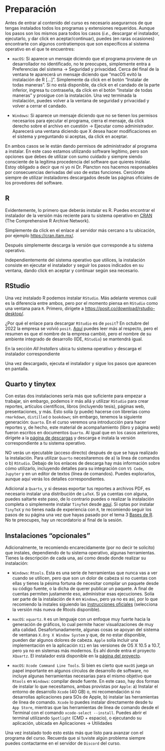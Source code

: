 # Preparación {.unnumbered}

Antes de entrar al contenido del curso es necesario asegurarnos de que tengas instalados todos los programas y extensiones requeridos. Aunque los pasos son los mismos para todos los casos (*i.e.*, descargar el instalador, ejecutarlo, y dar click en aceptar/continuar), puedes (en raras ocasiones) encontrarte con algunos contratiempos que son específicos al sistema operativo en el que te encuentres:

- `macOS`: Si aparece un mensaje diciendo que el programa proviene de un desarrollador no identificado, no te preocupes, simplemente entra a Preferencias del sistema -> Seguridad y privacidad. Cerca del final de la ventana te aparecerá un mensaje diciendo que "macOS evitó la instalación de R [...]". Simplemente da click en el botón "Instalar de todas maneras". Si no está disponible, da click en el candado de la parte inferior, ingresa tu contraseña, da click en el botón "Instalar de todas maneras" y prosigue con la instalación. Una vez terminada la instalación, puedes volver a la ventana de seguridad y privacidad y volver a cerrar el candado.

- `Windows`: Si aparece un mensaje diciendo que no se tienen los permisos necesarios para ejecutar el programa, cierra el mensaje, da click derecho sobre el archivo en cuestión -> Ejecutar como administrador. Aparecerá una ventana diciendo que X desea hacer modificaciones en el sistema y preguntando si aceptas, da click en aceptar.

::: {.callout-warning}
En ambos casos se le están dando permisos de administrador al programa a instalar. En este caso estamos utilizando software legítimo, pero son opciones que debes de utilizar con sumo cuidado y siempre siendo consciente de la legítima procedencia del software que quieres instalar. Estoy obligado a decir que ni yo ni Dr. Plancton nos hacemos responsables por consecuencias derivadas del uso de estas funciones. Cerciórate siempre de utilizar instaladores descargados desde las páginas oficiales de los provedores del software.
:::

## R

Evidentemente, lo primero que deberás instalar es R. Puedes encontrar el instalador de la versión más reciente para tu sistema operativo en [CRAN](https://cran.r-project.org/mirrors.html) (The Comprehensive R Archive Network). 


Simplemente da click en el enlace al servidor más cercano a tu ubicación, por ejemplo [https://cran.itam.mx/](https://cran.itam.mx/).

Después simplemente descarga la versión que corresponde a tu sistema operativo.

Independientemente del sistema operativo que utilices, la instalación consiste en ejecutar el instalador y seguir los pasos indicados en su ventana, dando click en aceptar y continuar según sea necesario.

## RStudio

Una vez instalado R podemos instalar `RStudio`. Más adelante veremos cuál es la diferencia entre ambos, pero por el momento piensa en `RStudio` como una ventana para `R`. Primero, dirígete a [https://posit.co/download/rstudio-desktop/](https://posit.co/download/rstudio-desktop/).

::: {.callout-note}
¿Por qué el enlace para descargar `RStudio` es de `posit`? En octubre del 2022 la empresa se volvió `posit`. [Aquí](https://posit.co/blog/rstudio-is-now-posit/) puedes leer más al respecto, pero el resumen es que el nombre de la empresa cambió, pero el nombre de su ambiente integrado de desarrollo (IDE, `RStudio`) se mantendrá igual.
:::

En la sección *All Installers* ubica tu sistema operativo y descarga el instalador correspondiente

Una vez descargado, ejecuta el instalador y sigue los pasos que aparecen en pantalla.

## Quarto y tinytex

Con estas dos instalaciones sería más que suficiente para empezar a trabajar, sin embargo, podemos ir más allá y utilizar `RStudio` para crear reportes, artículos científicos, libros (incluyendo tesis), páginas web, presentaciones, y más. Esto solía (y puede) hacerse con librerías como `rmarkdown`, `distilled` o `bookdown`; sin embargo, tenemos la siguiente generación: `Quarto`. En el curso veremos una introducción para hacer reportes y, de hecho, este material de acompañamiento (libro y página web) fueron escritos en documentos `Quarto`. Al igual que en los casos anteriores, dirígete a la [página de descargas](https://quarto.org/docs/get-started/) y descarga e instala la versión correspondiente a tu sistema operativo.

::: {.callout-important}
NO verás un ejecutable (acceso directo) después de que se haya realizado la instalación. Para utilizar `Quarto` necesitaremos de a) la línea de comandos o b) `RStudio`. Debajo de los enlaces de descarga hay más información sobre cómo utilizarlo, incluyendo detalles para su integración con `VS Code`, `Jupyter` y en un editor de textos (línea de comandos). Puedes explorarlos, aunque aquí verás los detalles correspondientes.
:::

Adicional a `Quarto`, y si deseas exportar tus reportes a archivos PDF, es necesario instalar una distribución de `LaTeX`. Si ya cuentas con alguna, puedes saltarte este paso, de lo contrario puedes o realizar la instalación completa o simplemente instalar `TinyTeX` desde [aquí](https://yihui.org/tinytex/). Si optas por instalar `TinyTeX` y no tienes nada de experiencia con `R`, te recomiendo seguir los pasos de su página una vez que hayas pasado por el tema 3 [Bases de R](). No te preocupes, hay un recordatorio al final de la sesión. 

## Instalaciones "opcionales"

Adicionalmente, te recomiendo encarecidamente (por no decir te solicito) que instales, dependiendo de tu sistema operativo, algunas herramientas. Tienes la descripción de cada una, así como desde donde realizar su instalación:

- `Windows`: `Rtools`. Esta es una serie de herramientas que nunca vas a ver cuando se utilicen, pero que son un dolor de cabeza si no cuentas con ellas y tienes la pésima fortuna de necesitar compilar un paquete desde su código fuente, o la dicha de querer publicar un paquete. A final de cuentas permiten justamente eso, administrar esas ejecuciones. Solía ser parte de la instalación de `R` en `Windows`, pero ya no es así, por lo que recomiendo la instales siguiendo las [instrucciones oficiales](https://cran.r-project.org/bin/windows/Rtools/) (selecciona la versión más nueva de Rtools disponible).

- `macOS`: `xquartz`. `R` es un lenguaje con un enfoque muy fuerte hacia la generación de gráficos, lo cual permite hacer visualizaciones de muy alta calidad. Desafortunadamente, algunas cosas se apoyan del sistema de ventanas `X.Org X Window System` y que, de no estar disponible, pueden dar algunos dolores de cabeza. `Apple` solía incluir una implementación en la aplicación `X11` en las versiones de OS X 10.5 a 10.7, pero ya no en sistemas más modernos. Es ahí donde entra el proyecto `XQuartz`. El instalador está disponible en la [página del proyecto](https://www.xquartz.org).

- `macOS`: `Xcode Command Line Tools`. Si bien es cierto que `macOS` juega un papel importante en algunos círculos de desarrollo de software, no incluye algunas herramientas necesarias para el mismo objetivo que `Rtools` en `Windows`: compilar desde fuente. En este caso, hay dos formas de instalar lo que necesitamos, ambas provistas por `Apple`: a) Instalar el entorno de desarrollo `Xcode` (40 GB) o, mi recomendación si no desarrollas aplicaciones para SOs de Apple, b) instalar las herramientas de línea de comando. `Xcode` lo puedes instalar directamente desde tu `App Store`, mientras que las herramientas de línea de comando desde el Terminal con el comando `xcode-select --install`. Puedes abrir el terminal utilizando `Spotlight` (CMD + espacio), o ejecutando su aplicación, ubicada en Aplicaciones -> Utilidades

Una vez instalado todo esto estás más que listo para avanzar con el programa del curso. Recuerda que si tuviste algún problema siempre puedes contactarme en el servidor de `Discord` del curso.